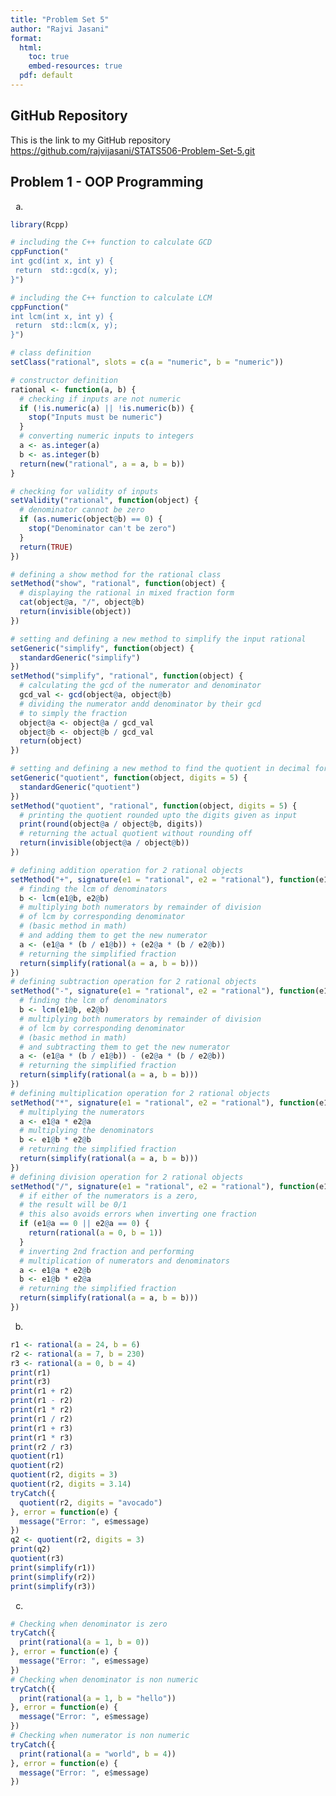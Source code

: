 ```yaml
---
title: "Problem Set 5"
author: "Rajvi Jasani"
format: 
  html: 
    toc: true
    embed-resources: true
  pdf: default
---
```


## GitHub Repository

This is the link to my GitHub repository <https://github.com/rajvijasani/STATS506-Problem-Set-5.git>

## Problem 1 - OOP Programming
a.
```r
library(Rcpp)

# including the C++ function to calculate GCD
cppFunction("
int gcd(int x, int y) {
 return  std::gcd(x, y);
}")

# including the C++ function to calculate LCM
cppFunction("
int lcm(int x, int y) {
 return  std::lcm(x, y);
}")

# class definition
setClass("rational", slots = c(a = "numeric", b = "numeric"))

# constructor definition
rational <- function(a, b) {
  # checking if inputs are not numeric
  if (!is.numeric(a) || !is.numeric(b)) {
    stop("Inputs must be numeric")
  }
  # converting numeric inputs to integers
  a <- as.integer(a)
  b <- as.integer(b)
  return(new("rational", a = a, b = b))
}

# checking for validity of inputs
setValidity("rational", function(object) {
  # denominator cannot be zero
  if (as.numeric(object@b) == 0) {
    stop("Denominator can't be zero")
  }
  return(TRUE)
})

# defining a show method for the rational class
setMethod("show", "rational", function(object) {
  # displaying the rational in mixed fraction form
  cat(object@a, "/", object@b)
  return(invisible(object))
})

# setting and defining a new method to simplify the input rational
setGeneric("simplify", function(object) {
  standardGeneric("simplify")
})
setMethod("simplify", "rational", function(object) {
  # calculating the gcd of the numerator and denominator
  gcd_val <- gcd(object@a, object@b)
  # dividing the numerator andd denominator by their gcd
  # to simply the fraction
  object@a <- object@a / gcd_val
  object@b <- object@b / gcd_val
  return(object)
})

# setting and defining a new method to find the quotient in decimal form
setGeneric("quotient", function(object, digits = 5) {
  standardGeneric("quotient")
})
setMethod("quotient", "rational", function(object, digits = 5) {
  # printing the quotient rounded upto the digits given as input
  print(round(object@a / object@b, digits))
  # returning the actual quotient without rounding off
  return(invisible(object@a / object@b))
})

# defining addition operation for 2 rational objects
setMethod("+", signature(e1 = "rational", e2 = "rational"), function(e1, e2) {
  # finding the lcm of denominators
  b <- lcm(e1@b, e2@b)
  # multiplying both numerators by remainder of division
  # of lcm by corresponding denominator
  # (basic method in math)
  # and adding them to get the new numerator
  a <- (e1@a * (b / e1@b)) + (e2@a * (b / e2@b))
  # returning the simplified fraction
  return(simplify(rational(a = a, b = b)))
})
# defining subtraction operation for 2 rational objects
setMethod("-", signature(e1 = "rational", e2 = "rational"), function(e1, e2) {
  # finding the lcm of denominators
  b <- lcm(e1@b, e2@b)
  # multiplying both numerators by remainder of division
  # of lcm by corresponding denominator
  # (basic method in math)
  # and subtracting them to get the new numerator
  a <- (e1@a * (b / e1@b)) - (e2@a * (b / e2@b))
  # returning the simplified fraction
  return(simplify(rational(a = a, b = b)))
})
# defining multiplication operation for 2 rational objects
setMethod("*", signature(e1 = "rational", e2 = "rational"), function(e1, e2) {
  # multiplying the numerators
  a <- e1@a * e2@a
  # multiplying the denominators
  b <- e1@b * e2@b
  # returning the simplified fraction
  return(simplify(rational(a = a, b = b)))
})
# defining division operation for 2 rational objects
setMethod("/", signature(e1 = "rational", e2 = "rational"), function(e1, e2) {
  # if either of the numerators is a zero,
  # the result will be 0/1
  # this also avoids errors when inverting one fraction
  if (e1@a == 0 || e2@a == 0) {
    return(rational(a = 0, b = 1))
  }
  # inverting 2nd fraction and performing
  # multiplication of numerators and denominators
  a <- e1@a * e2@b
  b <- e1@b * e2@a
  # returning the simplified fraction
  return(simplify(rational(a = a, b = b)))
})
```
b.
```r
r1 <- rational(a = 24, b = 6)
r2 <- rational(a = 7, b = 230)
r3 <- rational(a = 0, b = 4)
print(r1)
print(r3)
print(r1 + r2)
print(r1 - r2)
print(r1 * r2)
print(r1 / r2)
print(r1 + r3)
print(r1 * r3)
print(r2 / r3)
quotient(r1)
quotient(r2)
quotient(r2, digits = 3)
quotient(r2, digits = 3.14)
tryCatch({
  quotient(r2, digits = "avocado")
}, error = function(e) {
  message("Error: ", e$message)
})
q2 <- quotient(r2, digits = 3)
print(q2)
quotient(r3)
print(simplify(r1))
print(simplify(r2))
print(simplify(r3))
```
c.
```r
# Checking when denominator is zero
tryCatch({
  print(rational(a = 1, b = 0))
}, error = function(e) {
  message("Error: ", e$message)
})
# Checking when denominator is non numeric
tryCatch({
  print(rational(a = 1, b = "hello"))
}, error = function(e) {
  message("Error: ", e$message)
})
# Checking when numerator is non numeric
tryCatch({
  print(rational(a = "world", b = 4))
}, error = function(e) {
  message("Error: ", e$message)
})
```

